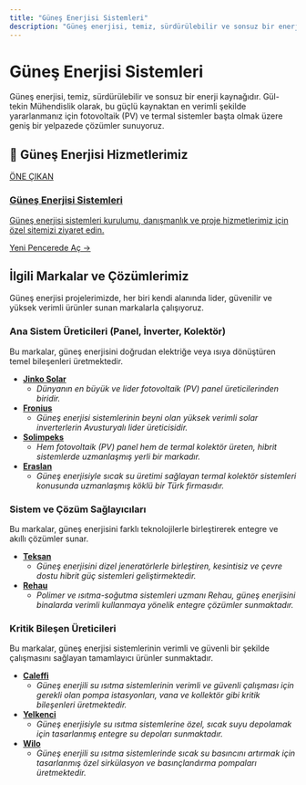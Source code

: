 ```yaml
---
title: "Güneş Enerjisi Sistemleri"
description: "Güneş enerjisi, temiz, sürdürülebilir ve sonsuz bir enerji kaynağıdır. Gül-tekin Mühendislik olarak, bu güçlü kaynaktan en verimli şekilde yararlanmanız için..."
---
```


# Güneş Enerjisi Sistemleri

Güneş enerjisi, temiz, sürdürülebilir ve sonsuz bir enerji kaynağıdır. Gül-tekin Mühendislik olarak, bu güçlü kaynaktan en verimli şekilde yararlanmanız için fotovoltaik (PV) ve termal sistemler başta olmak üzere geniş bir yelpazede çözümler sunuyoruz.

## 🌟 Güneş Enerjisi Hizmetlerimiz

<a href="https://gunes-enerjisi.gul-tekinmuhendislik.com" target="_blank" rel="noopener noreferrer" class="link-card featured">
  <div class="link-card-content">
    <span class="badge">ÖNE ÇIKAN</span>
    <h3>Güneş Enerjisi Sistemleri</h3>
    <p>Güneş enerjisi sistemleri kurulumu, danışmanlık ve proje hizmetlerimiz için özel sitemizi ziyaret edin.</p>
    <span class="link-card-cta">Yeni Pencerede Aç →</span>
  </div>
</a>

## İlgili Markalar ve Çözümlerimiz

Güneş enerjisi projelerimizde, her biri kendi alanında lider, güvenilir ve yüksek verimli ürünler sunan markalarla çalışıyoruz.

### Ana Sistem Üreticileri (Panel, İnverter, Kolektör)

Bu markalar, güneş enerjisini doğrudan elektriğe veya ısıya dönüştüren temel bileşenleri üretmektedir.

*   **[Jinko Solar](/markalar/jinko)**
    *   *Dünyanın en büyük ve lider fotovoltaik (PV) panel üreticilerinden biridir.*
*   **[Fronius](/markalar/fronius)**
    *   *Güneş enerjisi sistemlerinin beyni olan yüksek verimli solar inverterlerin Avusturyalı lider üreticisidir.*
*   **[Solimpeks](/markalar/solimpeks)**
    *   *Hem fotovoltaik (PV) panel hem de termal kolektör üreten, hibrit sistemlerde uzmanlaşmış yerli bir markadır.*
*   **[Eraslan](/markalar/eraslan)**
    *   *Güneş enerjisiyle sıcak su üretimi sağlayan termal kolektör sistemleri konusunda uzmanlaşmış köklü bir Türk firmasıdır.*

### Sistem ve Çözüm Sağlayıcıları

Bu markalar, güneş enerjisini farklı teknolojilerle birleştirerek entegre ve akıllı çözümler sunar.

*   **[Teksan](/markalar/teksan)**
    *   *Güneş enerjisini dizel jeneratörlerle birleştiren, kesintisiz ve çevre dostu hibrit güç sistemleri geliştirmektedir.*
*   **[Rehau](/markalar/rehau)**
    *   *Polimer ve ısıtma-soğutma sistemleri uzmanı Rehau, güneş enerjisini binalarda verimli kullanmaya yönelik entegre çözümler sunmaktadır.*

### Kritik Bileşen Üreticileri

Bu markalar, güneş enerjisi sistemlerinin verimli ve güvenli bir şekilde çalışmasını sağlayan tamamlayıcı ürünler sunmaktadır.

*   **[Caleffi](/markalar/caleffi)**
    *   *Güneş enerjili su ısıtma sistemlerinin verimli ve güvenli çalışması için gerekli olan pompa istasyonları, vana ve kollektör gibi kritik bileşenleri üretmektedir.*
*   **[Yelkenci](/markalar/yelkenci)**
    *   *Güneş enerjisiyle su ısıtma sistemlerine özel, sıcak suyu depolamak için tasarlanmış entegre su depoları sunmaktadır.*
*   **[Wilo](/markalar/wilo)**
    *   *Güneş enerjili su ısıtma sistemlerinde sıcak su basıncını artırmak için tasarlanmış özel sirkülasyon ve basınçlandırma pompaları üretmektedir.*

